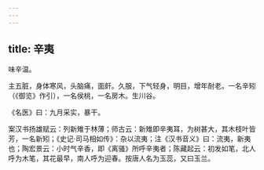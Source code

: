 ```yaml
---
---
---
```

title: 辛夷
---



味辛温。

主五脏，身体寒风，头脑痛，面皯。久服，下气轻身，明目，增年耐老。一名辛矧（《御览》作引），一名侯桃，一名房木。生川谷。

《名医》曰：九月采实，暴干。

案汉书扬雄赋云：列新雉于林薄；师古云：新雉即辛夷耳，为树甚大，其木枝叶皆芳，一名新矧；《史记·司马相如传》：杂以流夷；注《汉书音义》曰：流夷，新夷也；陶宏景云：小时气辛香，即《离骚》所呼辛夷者；陈藏起云：初发如笔，北人呼为木笔，其花最早，南人呼为迎春。按唐人名为玉蕊，又曰玉兰。